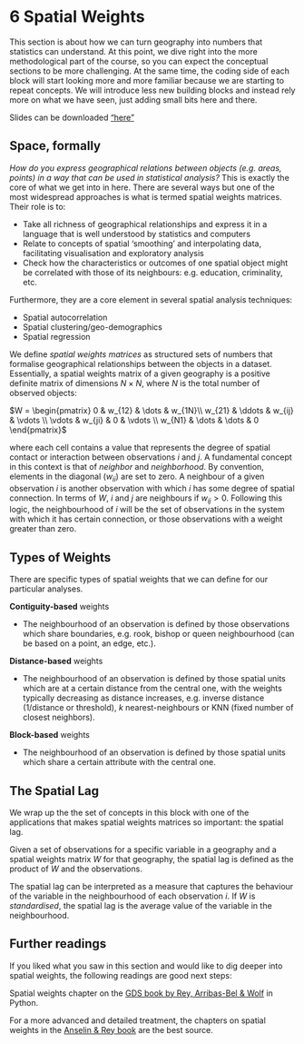# 6 Spatial Weights {#sec-spatial-w .unnumbered}

This section is about how we can turn geography into numbers that statistics can understand. At this point, we dive right into the more methodological part of the course, so you can expect the conceptual sections to be more challenging. At the same time, the coding side of each block will start looking more and more familiar because we are starting to repeat concepts. We will introduce less new building blocks and instead rely more on what we have seen, just adding small bits here and there.

Slides can be downloaded ["here"](/html/Week_spatial-weights_slides.pdf)

## Space, formally

*How do you express geographical relations between objects (e.g. areas, points) in a way that can be used in statistical analysis?* This is exactly the core of what we get into in here. There are several ways but one of the most widespread approaches is what is termed spatial weights matrices. Their role is to:

-   Take all richness of geographical relationships and express it in a language that is well understood by statistics and computers
-   Relate to concepts of spatial 'smoothing' and interpolating data, facilitating visualisation and exploratory analysis
-   Check how the characteristics or outcomes of one spatial object might be correlated with those of its neighbours: e.g. education, criminality, etc.

Furthermore, they are a core element in several spatial analysis techniques:

-   Spatial autocorrelation
-   Spatial clustering/geo-demographics
-   Spatial regression

We define *spatial weights matrices* as structured sets of numbers that formalise geographical relationships between the objects in a dataset. Essentially, a spatial weights matrix of a given geography is a positive definite matrix of dimensions $N \times N$, where $N$ is the total number of observed objects:

$W = \begin{pmatrix} 0 & w_{12} & \dots & w_{1N}\\ w_{21} & \ddots & w_{ij} & \vdots \\ \vdots & w_{ji} & 0 & \vdots \\ w_{N1} & \dots & \dots & 0 \end{pmatrix}$

where each cell contains a value that represents the degree of spatial contact or interaction between observations $i$ and $j$. A fundamental concept in this context is that of *neighbor* and *neighborhood*. By convention, elements in the diagonal ($w_{ii}$) are set to zero. A neighbour of a given observation $i$ is another observation with which $i$ has some degree of spatial connection. In terms of $W$, $i$ and $j$ are neighbours if $w_{ij} > 0$. Following this logic, the neighbourhood of $i$ will be the set of observations in the system with which it has certain connection, or those observations with a weight greater than zero.

## Types of Weights

There are specific types of spatial weights that we can define for our particular analyses.

**Contiguity-based** weights

-   The neighbourhood of an observation is defined by those observations which share boundaries, e.g. rook, bishop or queen neighbourhood (can be based on a point, an edge, etc.).

**Distance-based** weights

-   The neighbourhood of an observation is defined by those spatial units which are at a certain distance from the central one, with the weights typically decreasing as distance increases, e.g. inverse distance (1/distance or threshold), $k$ nearest-neighbours or KNN (fixed number of closest neighbors).

**Block-based** weights

-   The neighbourhood of an observation is defined by those spatial units which share a certain attribute with the central one.

## The Spatial Lag

We wrap up the the set of concepts in this block with one of the applications that makes spatial weights matrices so important: the spatial lag.

Given a set of observations for a specific variable in a geography and a spatial weights matrix $W$ for that geography, the spatial lag is defined as the product of $W$ and the observations.

The spatial lag can be interpreted as a measure that captures the behaviour of the variable in the neighbourhood of each observation $i$. If $W$ is *standardised*, the spatial lag is the average value of the variable in the neighbourhood.

## Further readings

If you liked what you saw in this section and would like to dig deeper into spatial weights, the following readings are good next steps:

Spatial weights chapter on the [GDS book by Rey, Arribas-Bel & Wolf](https://geographicdata.science/book/notebooks/04_spatial_weights.html) in Python.

For a more advanced and detailed treatment, the chapters on spatial weights in the [Anselin & Rey book](https://www.amazon.co.uk/Modern-Spatial-Econometrics-Practice-GeoDaSpace/dp/0986342106) are the best source.
